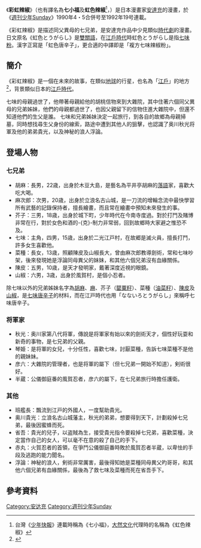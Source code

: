 {{Infobox animanga/Headerofja
|title= 彩虹辣椒
|image= Niji_Iro_Tōgarashi_volume_1_cover_by_Mitsuru_Adachi.jpg
|size= 200px
|caption= 彩虹辣椒日文版漫畫第一卷封面
|japanese= 虹色とうがらし
|english= Niji Iro Tōgarashi
|genre= [[少年漫畫|少年漫畫]]、[[時代劇_(日本)|時代劇]]、[[浪漫喜劇|浪漫喜劇]]、[[科學幻想|科幻]]
}}
{{Infobox animanga/name
|official= 
|formal= 虹色辣椒（{{flagicon|ROC}} [[大然文化|大然文化]]）<br>彩虹辣椒（{{flagicon|ROC}} [[青文出版社|青文出版社]]）
|common= 七小福（{{flagicon|ROC}} [[少年快報|少年快報]]）
}}
{{Infobox animanga/Manga
|標題= 
|作者= [[安达充|安达充]]
|出版社={{flagicon|Japan}} [[小學館|小學館]]<br />{{flagicon|ROC}} [[大然文化|大然文化]]→[[青文出版社|青文出版社]]<br />{{flagicon|Hong Kong}} [[天下出版社|天下出版社]]
|其他出版社=
|連載雜誌= [[週刊少年Sunday|週刊少年Sunday]] 
|label= {{flagicon|ROC}} 安達充系列（青文出版社）
|開始= 1990年
|結束= 1992年
|冊數= 11卷 
|話數= 
|其他= 
}}
{{Infobox animanga/Footer}}

{{漫画}}
《'''彩虹辣椒'''》（也有譯名為'''七小福'''及'''虹色辣椒'''<ref>台灣《[[少年快報|少年快報]]》連載時稱為《七小福》，[[大然文化|大然文化]]代理時的名稱為《虹色辣椒》</ref>，{{lang-ja|虹色とうがらし}}）是日本漫畫家[[安達充|安達充]]的漫畫，於《[[週刊少年Sunday|週刊少年Sunday]]》1990年4・5合併号至1992年19号連載。

《彩虹辣椒》是描述同父異母的七兄弟，是安達充作品中少見類似[[時代劇_(日本)|時代劇]]的漫畫。日文原名《虹色とうがらし》是[[雙關語|雙關語]]，在[[江戶時代|江戶時代]]時虹色とうがらし是指[[七味粉|七味粉]]。漢字正寫是「虹色唐辛子」，更合適的中譯即是「複方七味辣椒粉」。

==簡介==
《彩虹辣椒》是一個在未來的故事，在類似[[地球|地球]]的行星，也名為「[[江戶|江戶]]」的地方<REF>
{{Cite web |url=http://www.8comic.com/419.html |title=虹色辣椒 |access-date=2014-07-02 |archive-date=2014-07-14 |archive-url=https://web.archive.org/web/20140714195203/http://www.8comic.com/419.html }}
</REF>，背景類似日本的[[江戶時代|江戶時代]]。

七味的母親過世了，他帶著母親給他的胡桃信物來到大雜院，其中住著六個同父異母的兄弟姊妹，他們的母親都過世了，也因父親留下的信物住進大雜院中，但還不知道他們的生父是誰。
七味和兄弟姊妹決定一起旅行，到各自的故鄉為母親掃墓，同時想找尋生父身份的線索，路途中遭到其他人的狙擊，也認識了奥川秋光将軍及他的弟弟貴光，以及神秘的浪人浮論。

==登場人物==
===七兄弟===
*胡麻：長男，22歳，出身於木豆大島，是藝名為平井亭胡麻的[[落語|落語]]家，喜歡大吃大喝。
*麻次郎：次男，20歳，出身於立浪名古山城，是一刀流的增輪念流中最快學習所有武藝的記錄保持者，擅長繪畫，而且常在繪畫中預知未來發生的事。
*芥子：三男，18歳，出身於城下町，少年時代在今南寺度過。對於打鬥及賭博非常在行，對於女色和酒的-{克}-制力非常弱，回到故鄉時大家避之惟恐不及。
*七味：主角，四男，15歳，出身於二光江戸村，在故郷是滅火員，擅長打鬥，許多女生喜歡他。
*菜種：長女，13歳，照顧陳皮及山椒長大，曾由麻次郎教導劍術，常和七味吵架，後來發現她是浮論同母異父的妹妹，和其他六個兄弟沒有血緣關係。
*陳皮：五男，10歳，是天才發明家，戴著深度近視的眼鏡。
*山椒：六男，3歳，出身於風賀村，是個小忍者。

除七味以外的兄弟姊妹名字為[[胡麻|胡麻]]、[[麻|麻]]、芥子（[[罌粟籽|罌粟籽]]）、菜種（[[油菜籽|油菜籽]]）、[[陳皮|陳皮]]及[[山椒|山椒]]，是[[七味唐辛子|七味唐辛子]]的材料，而在江戸時代也用「なないろとうがらし」來稱呼七味唐辛子。

===将軍家===
*秋光：奥川家第八代将軍，傳說是将軍家有始以來的劍術天才，個性好玩耍和新奇的事物，是七兄弟的父親。
*琴姫：是将軍的女兒，十分任性，喜歡七味，討厭菜種，告訴七味菜種不是他的親妹妹。
*彦六：大雜院的管理者，也是将軍的屬下（但七兄弟一開始不知道），剣術很好。
*半蔵：公儀御庭番的風賀忍者，彦六的屬下，在七兄弟旅行時擔任護衛。

===其他=== 
*班艦長：飄流到江戸的外國人，一度幫助貴光。
*奥川貴光：立浪名古山城藩主，秋光的弟弟，想要得到天下，計劃殺掉七兄弟，最後因蜜蜂而死。
*省吾：貴光的兒子，以盗賊為生，接受貴光指令要殺掉七兄弟，喜歡菜種，決定當作自己的女人，可以毫不在意的殺了自己的手下。
*赤丸：火賀忍者的首領，在爭鬥公儀御庭番時敗於風賀忍者半蔵，以卑怯的手段及逃跑的能力聞名。
*浮論：神秘的浪人，剣術非常厲害，最後得知她是菜種同母異父旳哥哥，和其他六個兄弟有血緣關係，最後為了救七味及菜種而死在省吾手下。

==參考資料==
{{reflist}}

[[Category:安达充|Category:安达充]]
[[Category:週刊少年Sunday|Category:週刊少年Sunday]]